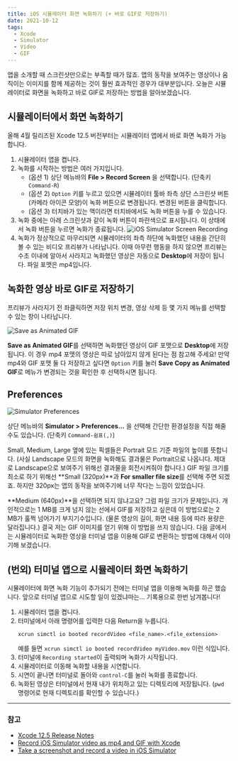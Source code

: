 ```yaml
---
title: iOS 시뮬레이터 화면 녹화하기 (+ 바로 GIF로 저장하기)
date: 2021-10-12
tags:
  - Xcode
  - Simulator
  - Video
  - GIF
---
```


앱을 소개할 때 스크린샷만으로는 부족할 때가 많죠. 앱의 동작을 보여주는 영상이나 움직이는 이미지를 함께 제공하는 것이 훨씬 효과적인 경우가 대부분입니다. 오늘은 시뮬레이터로 화면을 녹화하고 바로 GIF로 저장하는 방법을 알아보겠습니다.

## 시뮬레이터에서 화면 녹화하기

올해 4월 릴리즈된 Xcode 12.5 버전부터는 시뮬레이터 앱에서 바로 화면 녹화가 가능합니다.

1. 시뮬레이터 앱을 켭니다.
2. 녹화를 시작하는 방법은 여러 가지입니다.
   * (옵션 1) 상단 메뉴바의 **File > Record Screen** 을 선택합니다. (단축키 `Command-R`)
   * (옵션 2) `Option` 키를 누르고 있으면 시뮬레이터 툴바 좌측 상단 스크린샷 버튼(카메라 아이콘 모양)이 녹화 버튼으로 변경됩니다. 변경된 버튼을 클릭합니다.
   * (옵션 3) 터치바가 있는 맥이라면 터치바에서도 녹화 버튼을 누를 수 있습니다.
3. 녹화 중에는 아래 스크린샷과 같이 녹화 버튼이 파란색으로 표시됩니다. 이 상태에서 녹화 버튼을 누르면 녹화가 종료됩니다.
   ![iOS Simulator Screen Recording](./simulator-recording.png)
4. 녹화가 정상적으로 마무리되면 시뮬레이터의 좌측 하단에 녹화했던 내용을 간단히 볼 수 있는 비디오 프리뷰가 나타납니다. 이때 아무런 행동을 하지 않으면 프리뷰는 수초 이내에 알아서 사라지고 녹화했던 영상은 자동으로 **Desktop**에 저장이 됩니다. 파일 포맷은 mp4입니다.

## 녹화한 영상 바로 GIF로 저장하기

프리뷰가 사라지기 전 좌클릭하면 저장 위치 변경, 영상 삭제 등 몇 가지 메뉴를 선택할 수 있는 창이 나타납니다.

![Save as Animated GIF](./context-menu.png)

**Save as Animated GIF**를 선택하면 녹화했던 영상이 GIF 포맷으로 **Desktop**에 저장됩니다. 이 경우 mp4 포맷의 영상은 따로 남아있지 않게 된다는 점 참고해 주세요! 만약 mp4와 GIF 포맷 둘 다 저장하고 싶다면 `Option` 키를 눌러 **Save Copy as Animated GIF**로 메뉴가 변경되는 것을 확인한 후 선택하시면 됩니다.

## Preferences

![Simulator Preferences](./preferences.png)

상단 메뉴바의 **Simulator > Preferences...** 을 선택해 간단한 환경설정을 직접 해줄 수도 있습니다. (단축키 `Command-쉼표(,)`)

Small, Medium, Large 옆에 있는 픽셀들은 Portrait 모드 기준 파일의 높이를 뜻합니다. (사실 Landscape 모드의 화면을 녹화해도 결과물은 Portrait으로 나옵니다. 제대로 Landscape으로 보여주기 위해선 결과물을 회전시켜줘야 합니다.) GIF 파일 크기를 최소로 하기 위해선 **Small (320px)**과 **For smaller file size**를 선택해 주면 되겠죠. 하지만 320px는 앱의 동작을 보여주기에 너무 작다는 느낌이 있었습니다.

**Medium (640px)**을 선택하면 되지 않냐고요? 그럼 파일 크기가 문제입니다. 개인적으로는 1 MB를 크게 넘지 않는 선에서 GIF를 저장하고 싶은데 이 방법으로는 2 MB가 훌쩍 넘어가기 부지기수입니다. (물론 영상의 길이, 화면 내용 등에 따라 용량은 달라집니다.) 결국 저는 GIF 이미지를 얻기 위해 이 방법을 쓰지 않습니다. 다음 글에서는 시뮬레이터로 녹화한 영상을 터미널 앱을 이용해 GIF로 변환하는 방법에 대해서 이야기해 보겠습니다.

## (번외) 터미널 앱으로 시뮬레이터 화면 녹화하기

시뮬레이터에 화면 녹화 기능이 추가되기 전에는 터미널 앱을 이용해 녹화를 하곤 했습니다. 앞으로 터미널 앱으로 시도할 일이 있겠냐마는... 기록용으로 한번 남겨봅니다!

1. 시뮬레이터 앱을 켭니다.
2. 터미널에서 아래 명령어를 입력한 다음 Return을 누릅니다.
   ```noLineNumbers
   xcrun simctl io booted recordVideo <file_name>.<file_extension>
   ```
   예를 들면 `xcrun simctl io booted recordVideo myVideo.mov` 이런 식입니다.
3. 터미널에 `Recording started`이 출력되며 녹화가 시작됩니다.
4. 시뮬레이터로 이동해 녹화할 내용을 시연합니다.
5. 시연이 끝나면 터미널로 돌아와 `control-C`를 눌러 녹화를 종료합니다.
6. 녹화된 영상은 터미널에서 현재 내가 위치하고 있는 디렉토리에 저장됩니다. (`pwd` 명령어로 현재 디렉토리를 확인할 수 있습니다.)

---

### 참고

* [Xcode 12.5 Release Notes](https://developer.apple.com/documentation/xcode-release-notes/xcode-12_5-release-notes)
* [Record iOS Simulator video as mp4 and GIF with Xcode](https://sarunw.com/posts/record-ios-simulator-video-and-gif-with-xcode/)
* [Take a screenshot and record a video in iOS Simulator](https://sarunw.com/posts/take-screenshot-and-record-video-in-ios-simulator/)
